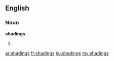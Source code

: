 ==English==

===Noun===
'''shadings'''

# {{plural of|shading}}

[[ar:shadings]]
[[fr:shadings]]
[[ku:shadings]]
[[my:shadings]]
